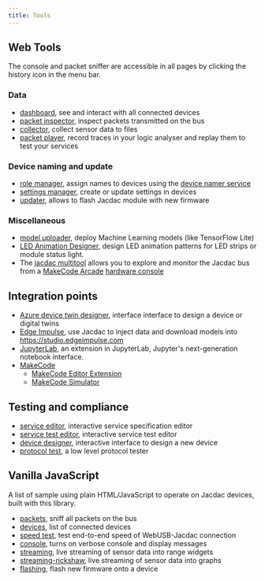 ```yaml
---
title: Tools
---
```


## Web Tools

The console and packet sniffer are accessible in all pages by clicking the history icon in the menu bar.

### Data 

* [dashboard](/dashboard), see and interact with all connected devices
* [packet inspector](/tools/packet-inspector), inspect packets transmitted on the bus
* [collector](/tools/collector), collect sensor data to files
* [packet player](/tools/player), record traces in your logic analyser and replay them to test your services

### Device naming and update

* [role manager](/tools/role-manager), assign names to devices using the [device namer service](/services/rolemanager)
* [settings manager](/tools/settings-manager), create or update settings in devices
* [updater](/tools/updater), allows to flash Jacdac module with new firmware

### Miscellaneous

* [model uploader](/tools/model-uploader), deploy Machine Learning models (like TensorFlow Lite)
* [LED Animation Designer](/tools/led-animation-designer), design LED animation patterns for LED strips or module status light.
* The [jacdac multitool](https://github.com/microsoft/jacdac-multitool) allows you to explore and monitor the Jacdac bus from a [MakeCode Arcade](https://arcade.makecode.com) 
  [hardware console](https://arcade.makecode.com/hardware)

## Integration points

* [Azure device twin designer](/tools/azure-device-twin-designer), interface interface to design a device or digital twins
* [Edge Impulse](/tools/edge-impulse), use Jacdac to inject data and download models into https://studio.edgeimpulse.com
* [JupyterLab](/tools/jupyterlab), an extension in JupyterLab, Jupyter's next-generation notebook interface.
* [MakeCode](/tools/makecode)
  * [MakeCode Editor Extension](/tools/makecode-editor-extension)
  * [MakeCode Simulator](/tools/makecode-sim)

## Testing and compliance

* [service editor](/tools/service-editor), interactive service specification editor
* [service test editor](/tools/service-test-editor), interactive service test editor
* [device designer](/tools/device-designer), interactive interface to design a new device
* [protocol test](/tools/prototest), a low level protocol tester

## Vanilla JavaScript

A list of sample using plain HTML/JavaScript to operate on Jacdac devices, built with this library.

* [packets](./js/packets), sniff all packets on the bus
* [devices](./js/devices), list of connected devices
* [speed test](./js/devices?speed=1), test end-to-end speed of WebUSB-Jacdac connection
* [console](./js/console), turns on verbose console and display messages
* [streaming](./js/streaming), live streaming of sensor data into range widgets
* [streaming-rickshaw](./js/streaming-rickshaw), live streaming of sensor data into graphs
* [flashing](./js/flashing), flash new firmware onto a device

